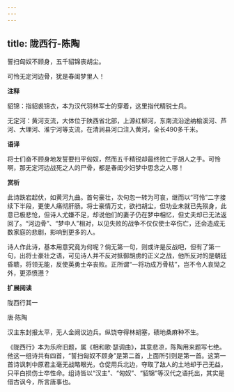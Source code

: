 ```yaml
---
---
---
```

title: 陇西行-陈陶
---

誓扫匈奴不顾身，五千貂锦丧胡尘。

可怜无定河边骨，犹是春闺梦里人！

**注释**

貂锦：指貂裘锦衣，本为汉代羽林军士的穿着，这里指代精锐士兵。

无定河：黄河支流，大体位于陕西省北部，上源红柳河，东南流沿途纳榆溪河、芦河、大理河、淮宁河等支流，在清涧县河口注入黄河，全长490多千米。

**语译**

将士们奋不顾身地发誓要扫平匈奴，然而五千精锐却最终败亡于胡人之手。可怜啊，那无定河边战死之人的尸骨，都是春闺少妇梦中思念之人哪！

**赏析**

此诗跌宕起伏，如黄河九曲。首句豪壮，次句忽一转为可哀，继而以“可怜”二字接续下半段，更使人痛彻肝肠。将士豪情万丈，欲扫胡尘，但功业未就已先殒身，此意已极悲怆，但诗人尤嫌不足，却说他们的妻子仍在梦中相忆，但丈夫却已无法返回了。“河边骨”、“梦中人”相对，以见失败的战争不仅仅使士卒伤亡，还会造成无数家庭的悲剧，影响到更多的人。

诗人作此诗，基本用意究竟为何呢？倘无第一句，则或许是反战吧，但有了第一句，出将士豪壮之语，可见诗人并不反对抵御胡虏的正义之战，他所反对的是朝廷昏聩，将领无能，反使英勇士卒丧败。正所谓“一将功成万骨枯”，岂不令人哀恸之外，更添愤懑？

**扩展阅读**

陇西行其一

唐·陈陶

汉主东封报太平，无人金阙议边兵。纵饶夺得林胡塞，碛地桑麻种不生。

《陇西行》本为乐府旧题，属《相和歌·瑟调曲》，其意悲凉，陈陶用来题写七绝。他这一组诗共有四首，“誓扫匈奴不顾身”是第二首，上面所引则是第一首。这第一首诗讽刺中原君主毫无战略眼光，仓促用兵北边，夺取了敌人的土地却于己无益，只平白损伤士卒性命。组诗皆以“汉主”、“匈奴”、“貂锦”等汉代之语托出，其实是借古讽今，所言唐事也。